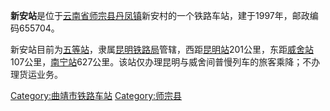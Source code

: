 {{unreferenced|time=2013-05-20T00:40:04+00:00}}
{{noteTA
|1=zh-cn:始发车次; zh-hk:列車班次;
|2=zh-cn:车次; zh-hk:班次;
}}
{{Infobox China railway station
|车站名称 = 新安站
|eng_name = Xin'an Railway Station
|code = 48950<ref>{{cite book|author=铁道部电子计算技术中心, 铁道部运输局|title=铁路车站站名代码表：TMIS使用|publisher=中国铁道出版社|location=北京|year=1998|isbn=9787113030995|pages=116}}</ref>
|电报码 = EAM
|拼音码 = XAN
|address = [[云南省|云南省]][[曲靖市|曲靖市]][[师宗县|师宗县]][[丹凤镇|丹凤镇]]新安村
|归属 = [[昆明铁路局|昆明铁路局]]
|车站等级 = [[五等站|五等站]]
|线路 = [[南昆铁路|南昆铁路]]
}}
'''新安站'''是位于[[云南省|云南省]][[师宗县|师宗县]][[丹凤镇|丹凤镇]]新安村的一个铁路车站，建于1997年，邮政编码655704。

新安站目前为[[五等站|五等站]]，隶属[[昆明铁路局|昆明铁路局]]管辖，西距[[昆明站|昆明站]]201公里，东距[[威舍站|威舍站]]107公里，[[南宁站|南宁站]]627公里。该站仅办理昆明与威舍间普慢列车的旅客乘降；不办理货运业务。




{{start rail box|中国铁路}}
{{s-inop|[[师宗站|师宗站]]|[[昆明站|昆明]]方向}}
{{s-line|[[南昆铁路|南昆铁路]]}}
{{s-inop|[[中寨站|中寨站]]|[[南宁站|南宁]]方向}}
{{end box}}


{{南昆铁路}}
{{昆明铁路局}}
{{云南省铁路}}
[[Category:曲靖市铁路车站|Category:曲靖市铁路车站]]
[[Category:师宗县|Category:师宗县]]